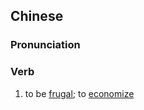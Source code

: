 {{also|悭皮}}
==Chinese==
{{zh-forms|s=悭皮}}

===Pronunciation===
{{zh-pron
|c=haan1 pei4-2
|cat=v
}}

===Verb===
{{zh-verb}}

# {{lb|zh|Cantonese}} to be [[frugal]]; to [[economize]]